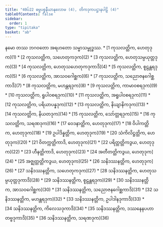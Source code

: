 ```yaml
---
title: "40ပ်22 ဓမ္မပစ္စနီယာနုလောမ (4), တိကဒုကပဋ္ဌာနပါဠိ (4)"
tableOfContents: false
sidebar:
  order: 1
type: "tipitaka"
basket: "ab"
---
```


<Paragraph number="1" type="center">
နမော တဿ ဘဂဝတော အရဟတော သမ္မာသမ္ဗုဒ္ဓဿ.

</Paragraph>

<TableOfContents>
* [1 ကုသလတ္တိက, ဟေတုဒုက](1)
* [2 ကုသလတ္တိက, သဟေတုကဒုက](2)
* [3 ကုသလတ္တိက, ဟေတုသမ္ပယုတ္တဒုက](3)
* [4 ကုသလတ္တိက, ဟေတုသဟေတုကဒုကာဒိ](4)
* [5 ကုသလတ္တိက, စူဠန္တရဒုက](5)
* [6 ကုသလတ္တိက, အာသဝဂေါစ္ဆက](6)
* [7 ကုသလတ္တိက, သညောဇနဂေါစ္ဆကာဒိ](7)
* [8 ကုသလတ္တိက, မဟန္တရဒုက](8)
* [9 ကုသလတ္တိက, ကာမာဝစရဒုက](9)
* [10 ကုသလတ္တိက, ရူပါဝစရဒုက](10)
* [11 ကုသလတ္တိက, အရူပါဝစရဒုက](11)
* [12 ကုသလတ္တိက, ပရိယာပန္နဒုက](12)
* [13 ကုသလတ္တိက, နိယျာနိကဒုက](13)
* [14 ကုသလတ္တိက, နိယတဒုက](14)
* [15 ကုသလတ္တိက, သော်တ္တရဒုက](15)
* [16 ကုသလတ္တိက, သရဏဒုက](16)
* [17 ဝေဒနာတ္တိက, ဟေတုဒုက](17)
* [18 ဝိပါကတ္တိက, ဟေတုဒုက](18)
* [19 ဥပါဒိန္နတ္တိက, ဟေတုဒုက](19)
* [20 သံကိလိဋ္ဌတ္တိက, ဟေတုဒုက](20)
* [21 ဝိတက္ကတ္တိကာဒိ, ဟေတုဒုက](21)
* [22 ပရိတ္တတ္တိကဒွယ, ဟေတုဒုက](22)
* [23 ဟီနတ္တိကာဒိ, ဟေတုဒုက](23)
* [24 အတီတတ္တိကဒွယ, ဟေတုဒုက](24)
* [25 အဇ္ဈတ္တတ္တိကဒွယ, ဟေတုဒုက](25)
* [26 သနိဒဿနတ္တိက, ဟေတုဒုက](26)
* [27 သနိဒဿနတ္တိက, သဟေတုကဒုက](27)
* [28 သနိဒဿနတ္တိက, ဟေတုသမ္ပယုတ္တဒုကာဒိ](28)
* [29 သနိဒဿနတ္တိက, စူဠန္တရဒုက](29)
* [30 သနိဒဿနတ္တိက, အာသဝဂေါစ္ဆက](30)
* [31 သနိဒဿနတ္တိက, သညောဇနဂေါစ္ဆကာဒိ](31)
* [32 သနိဒဿနတ္တိက, မဟန္တရဒုက](32)
* [33 သနိဒဿနတ္တိက, ဥပါဒါနဒုကာဒိ](33)
* [34 သနိဒဿနတ္တိက, ကိလေသဒုကာဒိ](34)
* [35 သနိဒဿနတ္တိက, ဒဿနေနပဟာတဗ္ဗဒုကာဒိ](35)
* [36 သနိဒဿနတ္တိက, သရဏဒုက](36)
</TableOfContents>